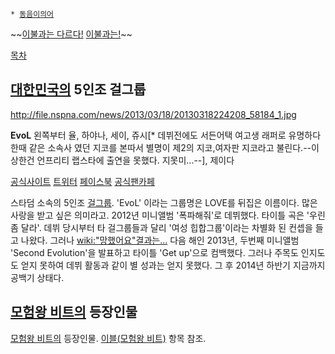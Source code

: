  * [[동음이의어]]

~~[[이불]][[자쿠와는 다르다 자쿠와는|과는 다르다!]] [[이불]][[자쿠와는 다르다 자쿠와는|과는!]]~~

[[목차]]
== [[대한민국]]의 5인조 걸그룹 ==
http://file.nspna.com/news/2013/03/18/20130318224208_58184_1.jpg

'''EvoL'''
왼쪽부터 율, 하야나, 세이, 쥬시[* 데뷔전에도 서든어택 여고생 래퍼로 유명하다 한때 같은 소속사 였던 지코를 본따서 별명이 제2의 지코,여자판 지코라고 불린다.--이상한건 언프리티 랩스타에 출연을 못했다. 지못미...--], 제이다

[http://www.stardom-ent.com 공식사이트]
[https://twitter.com/EvoLStardom 트위터]
[http://www.facebook.com/EvoLStardom 페이스북]
[http://cafe.daum.net/EvoL 공식팬카페]

스타덤 소속의 5인조 [[걸그룹]]. 'EvoL' 이라는 그룹명은 LOVE를 뒤집은 이름이다. 많은 사랑을 받고 싶은 의미라고.
2012년 미니앨범 '폭파해줘'로 데뷔했다. 타이틀 곡은 '우린 좀 달라'. 데뷔 당시부터 타 걸그룹들과 달리 '여성 힙합그룹'이라는 차별화 된 컨셉을 들고 나왔다.
그러나 [[wiki:"망했어요"결과는...]]
다음 해인 2013년, 두번째 미니앨범 'Second Evolution'을 발표하고 타이틀 'Get up'으로 컴백했다. 그러나 주목도 인지도도 얻지 못하여 데뷔 활동과 같이 별 성과는 얻지 못했다.
그 후 2014년 하반기 지금까지 공백기 상태다.

== [[모험왕 비트]]의 등장인물 ==
[[모험왕 비트]]의 등장인물. [[이블(모험왕 비트)]] 항목 참조.
